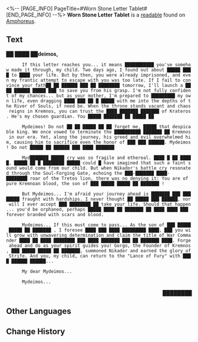<%-- [PAGE_INFO]
PageTitle=#Worn Stone Letter Tablet#
[END_PAGE_INFO] --%>
{{Readable Infobox
|id           = 466
|partIds      = 190777
|title        = 
|image        = Item Worn Stone Letter Tablet.png
|world        = Amphoreus
|parts        = 1
|author       = <!--to be added-->
|description  = Most of the messages on the stone tablet could be understood after Mydei translated them into the common language. However, the tablet could not withstand the test of time, and a lot of the text has become blurry over the years.
|part1        = Worn Stone Letter Tablet
|source1      = {{cx|Source missing}}
|characters   = 
|factions     = 
}}
'''Worn Stone Letter Tablet''' is a [[readable]] found on [[Amphoreus]].
<!--
==Location==
{{Map Embed|<map name>|<marker id>}}
-->
==Text==
'''██ ████ ██deimos,'''

       If this letter reaches you... it means ███████████ you've somehow made it through, my child. Two days ago, I found out about █████ ████ to ████ your life. But by then, you were already imprisoned, and even my frantic attempt to escape with you was too late. If I fail to convince your fath██ ██ ██████ ███ ██ ████████ tomorrow, I'll launch a ████ ██████ █████ ███ to save you from his grasp. I'm not fully confident of my chances... but as your mother, I'm prepared to █████████ my own life, even dragging ████ ███ ██ █ █████ with me into the depths of the River of Souls, if need be. When the throne stands vacant and chaos reigns in Kremnos, you can trust the ████ ███████ ███████ of Krateros. He's my chosen guardian. You █████ ███████ ██ █████ ██

       Mydeimos! Do not ██ ██ █████ ██ ██ forget me, █████ that despicable king. We once vowed to terminate the ██████████ ███████ ██ Kremnos in our era. Yet, along the journey, his greed and evil overwhelmed him, causing him to sacrifice even the honor of ███ ███ ██████. Mydeimos! Do not █████ ██ ██████ ███ ████ ███████

       Myd███████ █████ cry was so fragile and ethereal. ████ █ ██ █████, █████ ██ █ ████████ █████ could █ have imagined that such a faint sound would come from our child. But when Nikador's battle cry resonated through the Soul-Forging Gate, echoing the ███-███████ ████-████████ roar of the Tretos lion, there was no denying it: You are of pure Kremnoan blood, the son of ███ █████ █████ ██ ███████ {{Rubi|Gorgo|Founder of Kremnos}}!

       But Mydeimos... I'm afraid your journey ahead is ███████ ███ ████████ fraught with hardships. I never thought ██ █████ ███ ██████, nor will I ever accept ███ ████████ ██ take your life. Should that happen... you'd be orphaned, perhaps █████ ████ ██ ███████ ██ ████ ████ ███ forever branded with scars and blood.

       Mydeimos... If this must come to pass... As the son of ███ █████ █████ ██ ███████ {{Rubi|Gorgo|Founder of Kremnos}}, I foresee ████ ███ ████ █████████ ████, ███ you will grow with unwavering determination and claim the title of War Commander ████ ██ ████ ████████ ███ ████ ███████ ███ ██ ███████ ████. Forge ahead and do as your spirit guides you! Gorgo, the Founder of Kremnos, ███ █████ █████ ██ ███████, summoned Nikador and earned the glory of Strife. And you, my child, can return to the "Lance of Fury" with ████ ██████ ██████...

       My dear Mydeimos...

       Mydeimos...

           <div align="right">████████</div>



<!--
==Trivia==
* 
-->
==Other Languages==
{{Other Languages
|en   = Worn Stone Letter Tablet
|zhs  = 有所磨损的信笺石板
|zht  = 有所磨損的信箋石板
|ja   = 磨耗した便箋の石板
|ko   = 마모된 편지 석판
|es   = Losa desgastada con mensajes
|fr   = Tablette de lettres en pierre usée
|ru   = Слегка потёртые скрижали
|th   = แผ่นหินจดหมายที่สึกหรอ
|vi   = Phiến Đá Viết Thư Sứt Mẻ
|de   = Beschädigte Nachrichtentafel
|id   = Tablet Batu Surat yang Usang
|pt   = Tabuleta de Pedra Grafada Desgastada
}}

==Change History==
{{Change History|3.0}}
